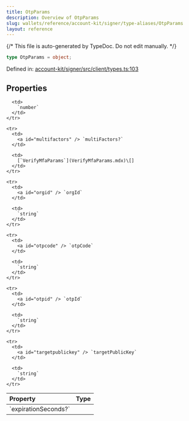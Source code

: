 ```yaml
---
title: OtpParams
description: Overview of OtpParams
slug: wallets/reference/account-kit/signer/type-aliases/OtpParams
layout: reference
---
```


{/* This file is auto-generated by TypeDoc. Do not edit manually. */}

```ts
type OtpParams = object;
```

Defined in: [account-kit/signer/src/client/types.ts:103](https://github.com/alchemyplatform/aa-sdk/blob/ad165355d980f9a16dd388088895bfc851df8656/account-kit/signer/src/client/types.ts#L103)

## Properties

<table>
  <thead>
    <tr>
      <th align="left">Property</th>
      <th align="left">Type</th>
    </tr>
  </thead>

  <tbody>
    <tr>
      <td>
        <a id="expirationseconds" /> `expirationSeconds?`
      </td>

      <td>
        `number`
      </td>
    </tr>

    <tr>
      <td>
        <a id="multifactors" /> `multiFactors?`
      </td>

      <td>
        [`VerifyMfaParams`](VerifyMfaParams.mdx)\[]
      </td>
    </tr>

    <tr>
      <td>
        <a id="orgid" /> `orgId`
      </td>

      <td>
        `string`
      </td>
    </tr>

    <tr>
      <td>
        <a id="otpcode" /> `otpCode`
      </td>

      <td>
        `string`
      </td>
    </tr>

    <tr>
      <td>
        <a id="otpid" /> `otpId`
      </td>

      <td>
        `string`
      </td>
    </tr>

    <tr>
      <td>
        <a id="targetpublickey" /> `targetPublicKey`
      </td>

      <td>
        `string`
      </td>
    </tr>

  </tbody>
</table>
